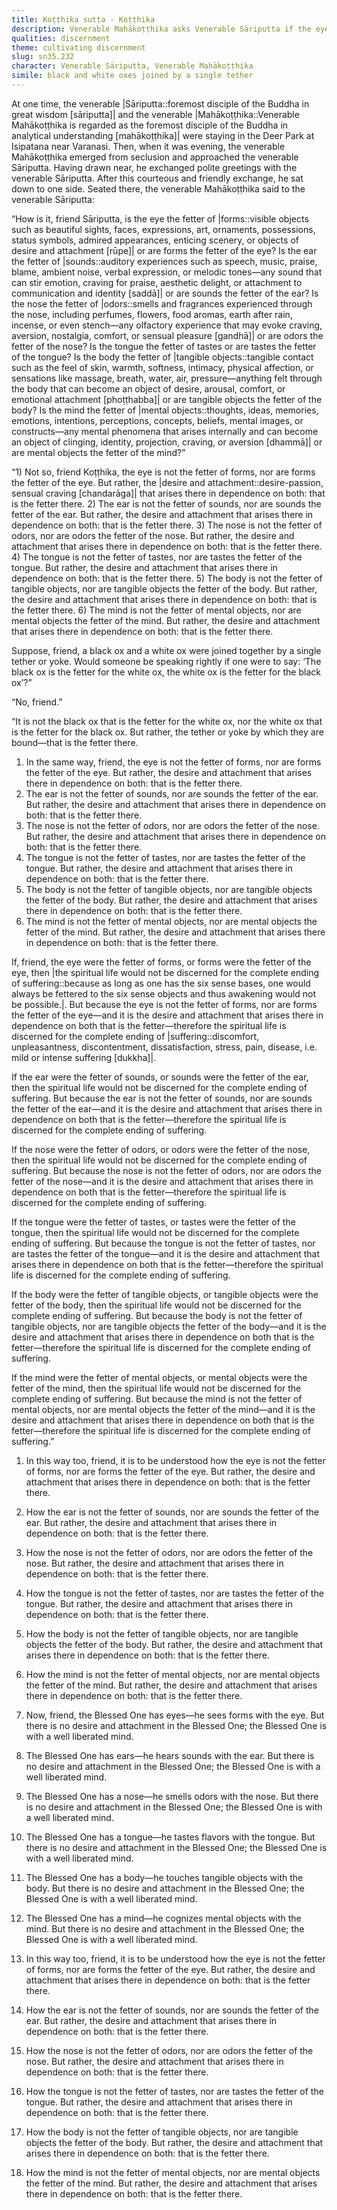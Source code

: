 ```yaml
---
title: Koṭṭhika sutta - Koṭṭhika
description: Venerable Mahākoṭṭhika asks Venerable Sāriputta if the eye is the fetter of forms or if forms are the fetter of the eye. Venerable Sāriputta explains that it is the desire and attachment that arises in dependence on both that is the fetter.
qualities: discernment
theme: cultivating discernment
slug: sn35.232
character: Venerable Sāriputta, Venerable Mahākoṭṭhika
simile: black and white oxes joined by a single tether
---
```


At one time, the venerable |Sāriputta::foremost disciple of the Buddha in great wisdom [sāriputta]| and the venerable |Mahākoṭṭhika::Venerable Mahākoṭṭhika is regarded as the foremost disciple of the Buddha in analytical understanding [mahākoṭṭhika]| were staying in the Deer Park at Isipatana near Varanasi. Then, when it was evening, the venerable Mahākoṭṭhika emerged from seclusion and approached the venerable Sāriputta. Having drawn near, he exchanged polite greetings with the venerable Sāriputta. After this courteous and friendly exchange, he sat down to one side. Seated there, the venerable Mahākoṭṭhika said to the venerable Sāriputta:

“How is it, friend Sāriputta, is the eye the fetter of |forms::visible objects such as beautiful sights, faces, expressions, art, ornaments, possessions, status symbols, admired appearances, enticing scenery, or objects of desire and attachment [rūpe]| or are forms the fetter of the eye? Is the ear the fetter of |sounds::auditory experiences such as speech, music, praise, blame, ambient noise, verbal expression, or melodic tones—any sound that can stir emotion, craving for praise, aesthetic delight, or attachment to communication and identity [saddā]| or are sounds the fetter of the ear? Is the nose the fetter of |odors::smells and fragrances experienced through the nose, including perfumes, flowers, food aromas, earth after rain, incense, or even stench—any olfactory experience that may evoke craving, aversion, nostalgia, comfort, or sensual pleasure [gandhā]| or are odors the fetter of the nose? Is the tongue the fetter of tastes or are tastes the fetter of the tongue? Is the body the fetter of |tangible objects::tangible contact such as the feel of skin, warmth, softness, intimacy, physical affection, or sensations like massage, breath, water, air, pressure—anything felt through the body that can become an object of desire, arousal, comfort, or emotional attachment [phoṭṭhabba]| or are tangible objects the fetter of the body? Is the mind the fetter of |mental objects::thoughts, ideas, memories, emotions, intentions, perceptions, concepts, beliefs, mental images, or constructs—any mental phenomena that arises internally and can become an object of clinging, identity, projection, craving, or aversion [dhammā]| or are mental objects the fetter of the mind?”

“1) Not so, friend Koṭṭhika, the eye is not the fetter of forms, nor are forms the fetter of the eye. But rather, the |desire and attachment::desire-passion, sensual craving [chandarāga]| that arises there in dependence on both: that is the fetter there.
2) The ear is not the fetter of sounds, nor are sounds the fetter of the ear. But rather, the desire and attachment that arises there in dependence on both: that is the fetter there.
3) The nose is not the fetter of odors, nor are odors the fetter of the nose. But rather, the desire and attachment that arises there in dependence on both: that is the fetter there.
4) The tongue is not the fetter of tastes, nor are tastes the fetter of the tongue. But rather, the desire and attachment that arises there in dependence on both: that is the fetter there.
5) The body is not the fetter of tangible objects, nor are tangible objects the fetter of the body. But rather, the desire and attachment that arises there in dependence on both: that is the fetter there.
6) The mind is not the fetter of mental objects, nor are mental objects the fetter of the mind. But rather, the desire and attachment that arises there in dependence on both: that is the fetter there.

Suppose, friend, a black ox and a white ox were joined together by a single tether or yoke. Would someone be speaking rightly if one were to say: ‘The black ox is the fetter for the white ox, the white ox is the fetter for the black ox’?”

“No, friend.”

“It is not the black ox that is the fetter for the white ox, nor the white ox that is the fetter for the black ox. But rather, the tether or yoke by which they are bound—that is the fetter there.

1) In the same way, friend, the eye is not the fetter of forms, nor are forms the fetter of the eye. But rather, the desire and attachment that arises there in dependence on both: that is the fetter there.
2) The ear is not the fetter of sounds, nor are sounds the fetter of the ear. But rather, the desire and attachment that arises there in dependence on both: that is the fetter there.
3) The nose is not the fetter of odors, nor are odors the fetter of the nose. But rather, the desire and attachment that arises there in dependence on both: that is the fetter there.
4) The tongue is not the fetter of tastes, nor are tastes the fetter of the tongue. But rather, the desire and attachment that arises there in dependence on both: that is the fetter there.
5) The body is not the fetter of tangible objects, nor are tangible objects the fetter of the body. But rather, the desire and attachment that arises there in dependence on both: that is the fetter there.
6) The mind is not the fetter of mental objects, nor are mental objects the fetter of the mind. But rather, the desire and attachment that arises there in dependence on both: that is the fetter there.

If, friend, the eye were the fetter of forms, or forms were the fetter of the eye, then |the spiritual life would not be discerned for the complete ending of suffering::because as long as one has the six sense bases, one would always be fettered to the six sense objects and thus awakening would not be possible.|. But because the eye is not the fetter of forms, nor are forms the fetter of the eye—and it is the desire and attachment that arises there in dependence on both that is the fetter—therefore the spiritual life is discerned for the complete ending of |suffering::discomfort, unpleasantness, discontentment, dissatisfaction, stress, pain, disease, i.e. mild or intense suffering [dukkha]|.

If the ear were the fetter of sounds, or sounds were the fetter of the ear, then the spiritual life would not be discerned for the complete ending of suffering. But because the ear is not the fetter of sounds, nor are sounds the fetter of the ear—and it is the desire and attachment that arises there in dependence on both that is the fetter—therefore the spiritual life is discerned for the complete ending of suffering.

If the nose were the fetter of odors, or odors were the fetter of the nose, then the spiritual life would not be discerned for the complete ending of suffering. But because the nose is not the fetter of odors, nor are odors the fetter of the nose—and it is the desire and attachment that arises there in dependence on both that is the fetter—therefore the spiritual life is discerned for the complete ending of suffering.

If the tongue were the fetter of tastes, or tastes were the fetter of the tongue, then the spiritual life would not be discerned for the complete ending of suffering. But because the tongue is not the fetter of tastes, nor are tastes the fetter of the tongue—and it is the desire and attachment that arises there in dependence on both that is the fetter—therefore the spiritual life is discerned for the complete ending of suffering.

If the body were the fetter of tangible objects, or tangible objects were the fetter of the body, then the spiritual life would not be discerned for the complete ending of suffering. But because the body is not the fetter of tangible objects, nor are tangible objects the fetter of the body—and it is the desire and attachment that arises there in dependence on both that is the fetter—therefore the spiritual life is discerned for the complete ending of suffering.

If the mind were the fetter of mental objects, or mental objects were the fetter of the mind, then the spiritual life would not be discerned for the complete ending of suffering. But because the mind is not the fetter of mental objects, nor are mental objects the fetter of the mind—and it is the desire and attachment that arises there in dependence on both that is the fetter—therefore the spiritual life is discerned for the complete ending of suffering.”

1) In this way too, friend, it is to be understood how the eye is not the fetter of forms, nor are forms the fetter of the eye. But rather, the desire and attachment that arises there in dependence on both: that is the fetter there.
2) How the ear is not the fetter of sounds, nor are sounds the fetter of the ear. But rather, the desire and attachment that arises there in dependence on both: that is the fetter there.
3) How the nose is not the fetter of odors, nor are odors the fetter of the nose. But rather, the desire and attachment that arises there in dependence on both: that is the fetter there.
4) How the tongue is not the fetter of tastes, nor are tastes the fetter of the tongue. But rather, the desire and attachment that arises there in dependence on both: that is the fetter there.
5) How the body is not the fetter of tangible objects, nor are tangible objects the fetter of the body. But rather, the desire and attachment that arises there in dependence on both: that is the fetter there.
6) How the mind is not the fetter of mental objects, nor are mental objects the fetter of the mind. But rather, the desire and attachment that arises there in dependence on both: that is the fetter there.

1) Now, friend, the Blessed One has eyes—he sees forms with the eye. But there is no desire and attachment in the Blessed One; the Blessed One is with a well liberated mind.
2) The Blessed One has ears—he hears sounds with the ear. But there is no desire and attachment in the Blessed One; the Blessed One is with a well liberated mind.
3) The Blessed One has a nose—he smells odors with the nose. But there is no desire and attachment in the Blessed One; the Blessed One is with a well liberated mind.
4) The Blessed One has a tongue—he tastes flavors with the tongue. But there is no desire and attachment in the Blessed One; the Blessed One is with a well liberated mind.
5) The Blessed One has a body—he touches tangible objects with the body. But there is no desire and attachment in the Blessed One; the Blessed One is with a well liberated mind.
6) The Blessed One has a mind—he cognizes mental objects with the mind. But there is no desire and attachment in the Blessed One; the Blessed One is with a well liberated mind.

1) In this way too, friend, it is to be understood how the eye is not the fetter of forms, nor are forms the fetter of the eye. But rather, the desire and attachment that arises there in dependence on both: that is the fetter there.
2) How the ear is not the fetter of sounds, nor are sounds the fetter of the ear. But rather, the desire and attachment that arises there in dependence on both: that is the fetter there.
3) How the nose is not the fetter of odors, nor are odors the fetter of the nose. But rather, the desire and attachment that arises there in dependence on both: that is the fetter there.
4) How the tongue is not the fetter of tastes, nor are tastes the fetter of the tongue. But rather, the desire and attachment that arises there in dependence on both: that is the fetter there.
5) How the body is not the fetter of tangible objects, nor are tangible objects the fetter of the body. But rather, the desire and attachment that arises there in dependence on both: that is the fetter there.
6) How the mind is not the fetter of mental objects, nor are mental objects the fetter of the mind. But rather, the desire and attachment that arises there in dependence on both: that is the fetter there.